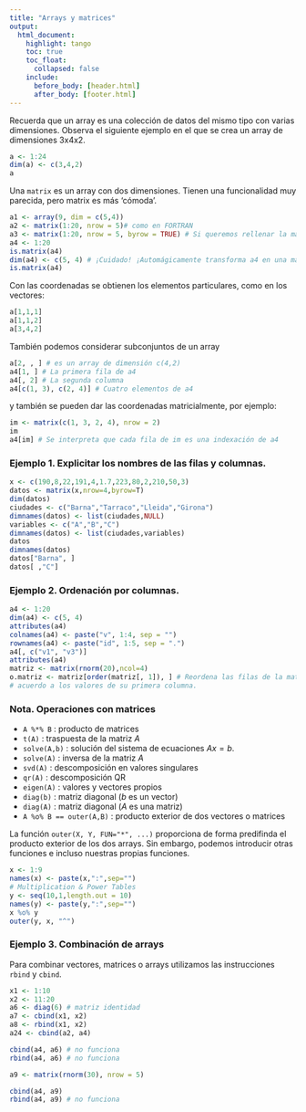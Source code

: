 ```yaml
---
title: "Arrays y matrices"
output: 
  html_document:
    highlight: tango
    toc: true
    toc_float:
      collapsed: false
    include:
      before_body: [header.html]
      after_body: [footer.html]
---
```


Recuerda que un array es una colección de datos del mismo tipo con varias dimensiones. Observa el siguiente ejemplo en el que se crea un array de dimensiones 3x4x2.

```r
a <- 1:24
dim(a) <- c(3,4,2)
a
```

Una `matrix` es un array con dos dimensiones. Tienen una funcionalidad muy parecida, pero matrix es más 'cómoda'.
         
```r
a1 <- array(9, dim = c(5,4))
a2 <- matrix(1:20, nrow = 5)# como en FORTRAN
a3 <- matrix(1:20, nrow = 5, byrow = TRUE) # Si queremos rellenar la matriz por filas
a4 <- 1:20
is.matrix(a4)
dim(a4) <- c(5, 4) # ¡Cuidado! ¡Automágicamente transforma a4 en una matriz!
is.matrix(a4)
```

Con las coordenadas se obtienen los elementos particulares, como en los vectores:
         
```r
a[1,1,1] 
a[1,1,2] 
a[3,4,2]
```

También podemos considerar subconjuntos de un array

```r
a[2, , ] # es un array de dimensión c(4,2)
a4[1, ] # La primera fila de a4
a4[, 2] # La segunda columna
a4[c(1, 3), c(2, 4)] # Cuatro elementos de a4
```

y también se pueden dar las coordenadas matricialmente, por ejemplo:
         
```r
im <- matrix(c(1, 3, 2, 4), nrow = 2)
im
a4[im] # Se interpreta que cada fila de im es una indexación de a4
```

### Ejemplo 1. Explicitar los nombres de las filas y columnas.

```r
x <- c(190,8,22,191,4,1.7,223,80,2,210,50,3)
datos <- matrix(x,nrow=4,byrow=T)
dim(datos)
ciudades <- c("Barna","Tarraco","Lleida","Girona")
dimnames(datos) <- list(ciudades,NULL)
variables <- c("A","B","C")
dimnames(datos) <- list(ciudades,variables)
datos
dimnames(datos)
datos["Barna", ]
datos[ ,"C"]
```

    
### Ejemplo 2. Ordenación por columnas.

```r
a4 <- 1:20 
dim(a4) <- c(5, 4)
attributes(a4)
colnames(a4) <- paste("v", 1:4, sep = "")
rownames(a4) <- paste("id", 1:5, sep = ".")
a4[, c("v1", "v3")]
attributes(a4)
matriz <- matrix(rnorm(20),ncol=4)
o.matriz <- matriz[order(matriz[, 1]), ] # Reordena las filas de la matriz de 
# acuerdo a los valores de su primera columna. 
```

     
### Nota. Operaciones con matrices

-   `A %*% B` : producto de matrices
-   `t(A)` : traspuesta de la matriz $A$
-   `solve(A,b)` : solución del sistema de ecuaciones $Ax=b$.
-   `solve(A)` : inversa de la matriz $A$
-   `svd(A)` : descomposición en valores singulares
-   `qr(A)` : descomposición QR
-   `eigen(A)` : valores y vectores propios
-   `diag(b)` : matriz diagonal ($b$ es un vector)
-   `diag(A)` : matriz diagonal ($A$ es una matriz)
-   `A %o% B == outer(A,B)` : producto exterior de dos vectores o matrices

La función `outer(X, Y, FUN="*", ...)` proporciona de forma predifinda el producto exterior de los dos arrays. Sin embargo, podemos introducir otras funciones e incluso nuestras propias funciones.

```r
x <- 1:9
names(x) <- paste(x,":",sep="")
# Multiplication & Power Tables
y <- seq(10,1,length.out = 10)
names(y) <- paste(y,":",sep="")
x %o% y
outer(y, x, "^")
```

         
### Ejemplo 3. Combinación de arrays

Para combinar vectores, matrices o arrays utilizamos las instrucciones
`rbind` y `cbind`.
     
```r
x1 <- 1:10
x2 <- 11:20
a6 <- diag(6) # matriz identidad
a7 <- cbind(x1, x2)
a8 <- rbind(x1, x2)
a24 <- cbind(a2, a4)

cbind(a4, a6) # no funciona
rbind(a4, a6) # no funciona

a9 <- matrix(rnorm(30), nrow = 5)

cbind(a4, a9)
rbind(a4, a9) # no funciona
```
